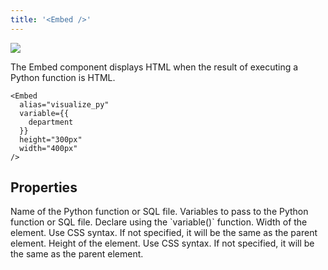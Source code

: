```yaml
---
title: '<Embed />'
---
```


<Frame>
  <img src="/assets/images/pages/embed.jpg" />
</Frame>

The Embed component displays HTML when the result of executing a Python function is HTML.

```tsx
<Embed 
  alias="visualize_py" 
  variable={{
    department
  }}
  height="300px"
  width="400px"
/>
```

## Properties

<ParamField path="alias" type="string" required>
  Name of the Python function or SQL file.
</ParamField>

<ParamField path="varialbes" type="{ [key: string]: Variable }">
  Variables to pass to the Python function or SQL file. Declare using the `variable()` function.
</ParamField>

<ParamField path="width" type="string">
  Width of the element. Use CSS syntax. If not specified, it will be the same as the parent element.
</ParamField>

<ParamField path="height" type="string">
  Height of the element. Use CSS syntax. If not specified, it will be the same as the parent element.
</ParamField>